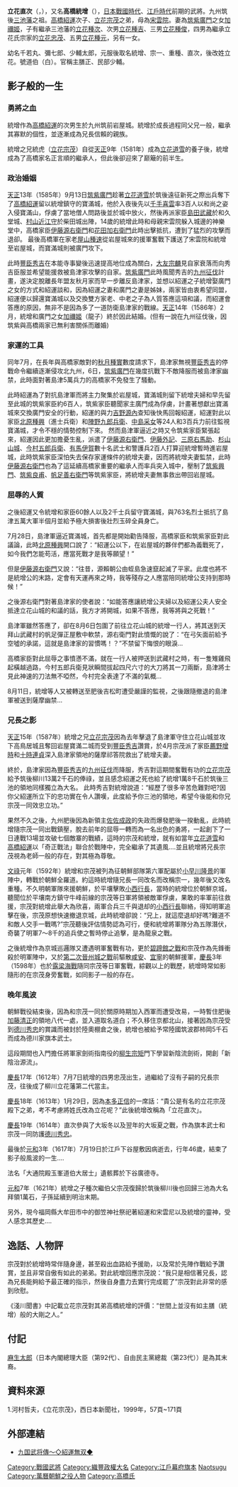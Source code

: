 {{基礎情報 武士
| 氏名 = 高橋統増 / 高橋直次<br/>立花直次
| 画像 = 
| 画像サイズ = 
| 画像説明 =  
| 時代 = [[安土桃山時代|安土桃山時代]] - [[江戸時代|江戸時代]]前期
| 生誕 = [[元龜|元龜]]3年[[12月1日_(旧暦)|12月1日]]（1572年1月4日）
| 死没 = [[元和_(日本)|元和]]3年[[7月19日_(旧暦)|7月19日]]（1617年8月20日）
| 改名 = 高橋千若丸([[幼名|幼名]])→統増→宗一→重種<ref>中野等『立花宗茂』(吉川弘文館、2001年）4頁。中野等、穴井綾香『柳川の歴史4・近世大名立花家』80頁。</ref>→直次→立花直次  
| 別名 = 通稱：少輔太郎、彌七郎、主膳正<br/>号：宗卜、法号：道白
| 諡号 = 
| 神号 = 玉峯靈神
| 戒名 = 大通院殿玉峯道白大居士
| 霊名 = 
| 墓所 = [[廣徳寺_(練馬區)|廣徳寺]]、紹運寺（[[福岡県|福岡県]][[大牟田市|大牟田市]]）
| 官位 = 従五位下・民部少輔、主膳正
| 幕府 = [[江戶幕府|江戶幕府]]
| 主君 = [[大友義統|大友義統]]→[[豐臣秀吉|豐臣秀吉]]→[[豐臣秀賴|豐臣秀賴]]→[[德川秀忠|德川秀忠]]
| 藩   = 筑後[[三池藩|三池藩]]藩祖
| 氏族 = [[高橋氏#筑後高橋氏|筑後高橋氏]]→[[立花氏#三池藩主立花氏|三池立花氏]]
| 父母 = 父：[[高橋紹運|高橋紹運]]、母：宋雲院（[[齋藤鎮實|齋藤鎮實]]之妹）
| 兄弟 = [[立花宗茂|宗茂（統虎）]]、[[立花直次|直次（統増）]]、<br />異母弟：市郎丸<sup>［異説］</sup><ref>依『系島郡誌』[http://dl.ndl.go.jp/info:ndljp/pid/1186769/601]岩屋落城之時尚年幼而由少數家臣保護，於系島郡宮之浦生存下來，後成為系島高橋氏之祖。市郎丸一説其名諱為「統重」。</ref>、某<sup>［異説］</sup><ref>[[萩尾治種|萩尾大学]]之女・松尾殿所生之庶子，後成為新宮高橋氏之祖</ref><br />姊・甲斐/信解院（[[立花成家|立花成家]]室）、<br />姊・於千代/榮長院（[[小田部統房|小田部統房]]室）、<br />妹・退清院（[[大友義乗|大友義乗]]室）、<br />妹・嘉也/慈光院（[[立花親家|立花親家]]室後為[[細川興元|細川興元]]室）
| 妻   = 正室：加彌/'''養福院'''（[[筑紫廣門|筑紫廣門]]之女<ref>筑紫廣門之子，岡掃部入道道甫於江戶時代改姓岡氏，其姊養福院與加彌姬為同一人。其母與統增之母為姐妹。</ref>）<br/>繼室：永雲院（筑紫廣門之女）
| 子   = '''[[立花種次|種次]]'''、[[立花種吉|種吉]]、[[立花政俊|政俊（種俊）]]、[[立花忠茂|忠茂]]（宗茂的養子）、[[立花種元|種元]]、女・虎（[[真田信勝|真田信勝]]室）
| 特記事項 = 
}}
'''立花直次'''（{{jpn|j=立花 直次|hg=たちばな なおつぐ|rm=Tachibana Naotsugu}}，{{bd|1572年|1月4日|1617年|8月20日|}}），又名'''高橋統增'''（{{jpn|j=高橋 統増|hg=たかはし むねます|rm=Takahashi Munemasu}}），[[日本|日本]][[战国时代_(日本)|戰國時代]]、[[江戶時代|江戶時代]]前期的武將。九州筑後[[三池藩|三池藩]]之祖。[[高橋紹運|高橋紹運]]次子、[[立花宗茂|立花宗茂]]之弟，母為[[宋雲院|宋雲院]]。妻為[[筑紫廣門|筑紫廣門]]之女[[加禰姬|加禰姬]]，子有繼承三池藩的[[立花種次|立花種次]]、次男[[立花種吉|立花種吉]]、三男[[立花種俊|立花種俊]]，四男為繼承立花氏宗家的[[立花忠茂|立花忠茂]]、五男[[立花種元|立花種元]]，另有一女。

幼名千若丸、彌七郎、少輔太郎，元服後取名統增、宗一、重種、直次，後改姓立花。號道伯（白）。官稱主膳正、民部少輔。

==影子般的一生==
===勇將之血===
統增作為[[高橋紹運|高橋紹運]]的次男生於九州筑前岩屋城。統增於成長過程同父兄一般，繼承其寡默的個性，並逐漸成為兄長信賴的親族。

統增之兄統虎（[[立花宗茂|立花宗茂]]）自從[[天正_(日本)|天正]]9年（1581年）成為[[立花道雪|立花道雪]]的養子後，統增成為了高橋家名正言順的繼承人，但此後卻迎來了巅簸的前半生。

===政治婚姻===
[[天正_(日本)|天正]]13年（1585年）9月13日[[筑紫廣門|筑紫廣門]]趁著[[立花道雪|立花道雪]]於筑後遠征新死之際出兵奪下了[[高橋紹運|高橋紹運]]留以統增鎮守的寶滿城，他於入夜後先以[[千手喜雲|千手喜雲]]率3百人以和尚之姿入侵寶滿山，俘虜了當地僧人問路後並於城中放火，然後再派家臣[[島田武藏|島田武藏]]於和久堂城、[[村山近江守|村山近江守]]於柴田城出陣，14歲的統增此時和母親宋雲院躲入城邊的神樂堂中，高橋家臣[[伊藤源右衛門|伊藤源右衛門]]和[[花田加右衛門|花田加右衛門]]此時出擊抵抗，遭到了猛烈的攻擊而退卻。
最後高橋軍在家老[[屋山種速|屋山種速]]從岩屋城來的援軍奮戰下護送了宋雲院和統增至岩屋城，而寶滿城則被廣門攻下。

此時[[豐臣秀吉|豐臣秀吉]]在本能寺事變後迅速提高地位成為關白，[[大友宗麟|大友宗麟]]見自家衰落而向秀吉臣服並希望能援救被島津家攻擊的自家。[[筑紫廣門|筑紫廣門]]此時風聞秀吉的[[九州征伐|九州征伐]]計畫，遂決定脫離長年盟友秋月家而早一步離反島津家，並想以紹運之子統增娶廣門之女的方式和紹運談和，因為紹運之妻和廣門之妻是姊妹，兩家皆由衷希望同盟，紹運便以歸還寶滿城以及交換雙方家老、中老之子為人質答應這項和議，而紹運會答應的原因，無非不是因為多了一道防衛島津家的戰線。[[天正_(日本)|天正]]14年（1586年）2月，統增和廣門之女[[加禰姬|加禰姬]]（龍子）終於因此結婚。(但有一說在九州征伐後，因筑紫與高橋兩家已無利害關係而離婚)

===家運的工具===
同年7月，在長年與高橋家敵對的[[秋月種實|秋月種實]]數度請求下，島津家無視[[豐臣秀吉|豐臣秀吉]]的停戰命令繼續逐漸侵攻北九州，6日，[[筑紫廣門|筑紫廣門]]在幾度抗戰下不敵降服而被島津家幽禁，此時面對著島津5萬兵力的高橋家不免發生了騷動。

此時紹運為了對抗島津軍而將主力聚集於岩屋城，寶滿城則留下統增夫婦和早先留至此城的筑紫家臣約6百人，筑紫家臣聽聞家主廣門成為俘虜，計畫著想獻出寶滿城來交換廣門安全的行動，紹運的與力[[吉野源內|吉野源內]]查知後快馬回報紹運，紹運對此以家臣[[北原種興|北原種興]]（進士兵衛）和[[陣野九郎兵衛|陣野九郎兵衛]]、[[中島采女|中島采女]]等24人和3百兵力前往監視寶滿城，才令不穩的情勢控制下來。
然而島津軍逼近之時又令筑紫家臣緊張起來，紹運因此更加擔憂生亂，派遣了[[伊藤源右衛門|伊藤源右衛門]]、[[伊藤外記|伊藤外記]]、[[三原右馬助|三原右馬助]]、[[杉山山城|杉山山城]]、[[今村五郎兵衛|今村五郎兵衛]]、[[有馬伊賀|有馬伊賀]]數十名武士和警護兵2百人打算迎統增暫時進岩屋城，此時筑紫家臣深怕失去保存家運條件的統增夫妻，因而將統增夫妻監禁，此時[[伊藤源右衛門|伊藤源右衛門]]也為了這延續高橋家重要的繼承人而率兵突入城中，壓制了[[筑紫興門|筑紫興門]]、[[筑紫良甫|筑紫良甫]]、[[帆足善右衛門|帆足善右衛門]]等筑紫家臣，將統增夫妻無事救出帶回岩屋城。

===屈辱的人質===
之後紹運又令統增和家臣60餘人以及2千士兵留守寶滿城，與763名烈士抵抗了島津五萬大軍半個月並給予極大損害後壯烈玉碎全員身亡。

7月28日，島津軍逼近寶滿城，首先都是開始勸告降服，高橋家臣和筑紫家臣對此議論，此時[[北原種興|北原種興]]開口說了：“紹運公以下，在岩屋城的夥伴們都為義戰死了，如今我們怎能苟活，應當死戰才是我等願望！”

但是[[伊藤源右衛門|伊藤源右衛門]]又說：“往昔，源賴朝公由蛭島急速竄起滅了平家。此度也將不是統增公的末路，定會有天運再來之時，我等殘存之人應當陪同統增公支持到那時候！”

之後源右衛門對著島津家的使者說：“如能答應讓統增公夫婦以及紹運公夫人安全抵達立花山城的和議的話，我方才將開城，如果不答應，我等將與之死戰！”

島津軍雖然答應了，卻在8月6日包圍了前往立花山城的統增一行人，將其送到天拜山武藏村的帆足彈正屋敷中軟禁，源右衛門對此憤慨的說了：“在弓矢面前給予空噓的承諾，這就是島津家的習慣嗎！？”不禁留下悔恨的眼淚...

高橋家臣對此屈辱之事憤懣不滿，就在一行人被押送到武藏村之時，有一隻雉雞飛起橫越過路，今村五郎兵衛見狀瞬間拔起四尺六寸的大刀將其一刀兩斷，島津將士見此神速的刀法無不啞然，今村完全表達了不滿的氣概...

8月11日，統增等人又被轉送至肥後吉松町遭受嚴謹的監視，之後跟隨撤退的島津軍被送到薩摩幽禁...

===兄長之影===
[[天正_(日本)|天正]]15年（1587年）統增之兄[[立花宗茂|立花宗茂]]因為去年擊退了島津軍守住立花山城並攻下高鳥居城且奪回岩屋寶滿二城而受到[[豐臣秀吉|豐臣秀吉]]讚賞，於4月宗茂派了家臣[[薦野增時|薦野增時]]和[[十時連貞|十時連貞]]深入島津家領地的薩摩祁答院救出了統增夫妻。

終於，島津家因為[[豐臣秀吉|豐臣秀吉]]的[[九州征伐|九州征伐]]而降服，秀吉對這期間奮戰有功的[[立花宗茂|立花宗茂]]給予筑後柳川13萬2千石的俸祿，並且感念紹運之死也給了統增1萬8千石於筑後三池的領地同樣獨立為大名。
此時秀吉對統增說道：“經歷了很多辛苦危難對吧?因你父紹運所立下的忠功實在令人讚嘆，此度給予你三池的領地，希望今後能和你兄宗茂一同效忠立功。”

果然不久之後，九州肥後因為新領主[[佐佐成政|佐佐成政]]的失政而爆發肥後一揆動亂，此時統增隨宗茂一同出戰鎮壓，脫去前年的屈辱一轉而為一名出色的勇將，一起創下了一日連戰13場並攻破七個敵寨的戰績，這時的宗茂和統增，就有如當年[[立花道雪|立花道雪]]和[[高橋紹運|高橋紹運]]以「奇正戰法」聯合於戰陣中，完全繼承了其遺風....並且統增將兄長宗茂視為老師一般的存在，對其極為尊敬。

[[文祿|文祿]]元年（1592年）統增和宗茂被列為征朝鮮部隊第六軍配屬於[[小早川隆景|小早川隆景]]的軍陣中，轉戰於朝鮮全羅道。約這時統增隨兄長一同改名而改稱宗一，幾年後又改名重種。不久明朝軍隊來援朝鮮，於平壤擊敗[[小西行長|小西行長]]，當時的統增位於朝鮮京城，聽聞位於平壤南方鎮守牛峰前線的宗茂等日軍將領被敵軍俘虜，果敢的率軍前往救援，宗茂對統增此舉大為欣喜，兩軍合兵三千與退却的[[小西行長|小西行長]]聯絡，得知明軍追擊在後，宗茂原想快速撤退京城，此時統增卻說：“兄上，就這麼退却好嗎?難道不和敵人交手一戰嗎?”宗茂聽後評估情勢認為可行，便和統增將軍隊分為五隊潛伏，奇襲了明軍7～8千的追兵使之暫時停止追擊，是為龍泉之戰。

之後統增作為京城巡邏隊又遭遇明軍奮戰有功，更於[[碧蹄館之戰|碧蹄館之戰]]和宗茂作為先鋒衝殺於明軍陣中，又於[[第二次晉州城之戰|第二次晉州城之戰]]前驅散[[咸安|咸安]]、[[宜寧|宜寧]]的朝鮮援軍，[[慶長|慶長]]3年（1598年）也於[[露梁海戰|露梁海戰]]隨同宗茂等日軍奮戰，綜觀以上的戰歷，統增時常如影隨形的在宗茂身旁奮戰，如同影子一般的存在。

===晚年風波===
朝鮮戰役結束後，因為和宗茂一同於關原時期加入西軍而遭受改易，一時暫住肥後[[加藤清正|加藤清正]]的領地八代一處，並入道取名道白；不久移住京都北山，接著因為宗茂受到[[德川秀忠|德川秀忠]]的賞識而被封於陸奧棚倉之後，統增也被給予常陸國筑波郡柿岡5千石而成為德川家旗本武士。

這段期間也入門擔任將軍家劍術指南役的[[柳生宗矩|柳生宗矩]]門下學習新陰流劍術，開創「新陰治源流」。

[[慶長|慶長]]17年（1612年）7月7日統增的四男忠茂出生，過繼給了沒有子嗣的兄長宗茂，往後成了柳川立花藩第二代當主。

[[慶長|慶長]]18年（1613年）1月29日，因為[[本多正信|本多正信]]的一席話：“貴公是有名的立花宗茂殿下之弟，考不考慮將姓氏改為立花呢？”此後統增改稱為「立花直次」。

[[慶長|慶長]]19年（1614年）直次參與了大坂冬以及翌年的大坂夏之戰，作為旗本武士和宗茂一同防護[[德川秀忠|德川秀忠]]。

最後於[[元和_(后水尾天皇)|元和]]3年（1617年）7月19日於江戶下谷屋敷因病逝去，行年46歲，結束了影子般風波的一生....

法名「大通院殿玉峯道伯大居士」遺骸葬於下谷廣德寺。

[[元和_(后水尾天皇)|元和]]7年（1621年）統增之子種次繼伯父宗茂復歸於筑後柳川後也回歸三池為大名拜領1萬石，子孫延續到明治末期。

另外，現今福岡縣大牟田市中的御笠神社祭祀著紹運和宋雲尼以及統增的靈神，受人感念其歷史....

== 逸話、人物評 ==
宗茂對於統增時常伴隨身邊，甚至殺出血路給予援助，以及常於先陣作戰給予讚賞，並且非常自傲有如此的弟弟。對此統增回應宗茂說：“我只是相信著兄長，認為兄長能夠給予最正確的指示，然後自身盡力去實行完成罷了”宗茂對此非常的感到欣慰。

《淺川聞書》中記載立花宗茂對其弟高橋統增的評價：“世間上並沒有如主膳（統增）般的大剛之人。”

== 付記 ==
{{reflist}}


[[麻生太郎|麻生太郎]]（日本內閣總理大臣（第92代）、自由民主黨總裁（第23代））是為其末裔。

== 資料來源 ==
1.河村哲夫，《立花宗茂》，西日本新聞社，1999年，57頁~171頁

== 外部連結 ==
*[https://web.archive.org/web/20060909175939/http://ww2.tiki.ne.jp/~shirabe01/index.htm 九国武将傳～◇紹運無双◆]

{{DEFAULTSORT:Tachibana, Naotsugu}}
[[Category:戰國武將|Category:戰國武將]]
[[Category:織豐政權大名|Category:織豐政權大名]]
[[Category:江戶幕府旗本|Category:江戶幕府旗本]]
[[Category:立花氏|Naotsugu]]
[[Category:萬曆朝鮮之役人物|Category:萬曆朝鮮之役人物]]
[[Category:高橋氏|Category:高橋氏]]